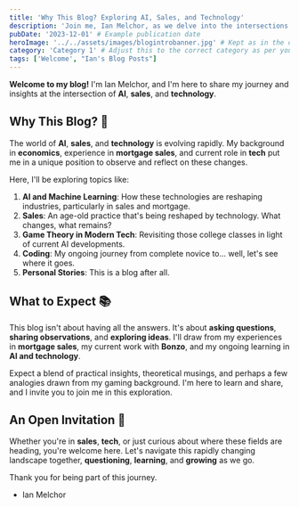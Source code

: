 ```yaml
---
title: 'Why This Blog? Exploring AI, Sales, and Technology'
description: 'Join me, Ian Melchor, as we delve into the intersections of AI, sales, technology, and more.'
pubDate: '2023-12-01' # Example publication date
heroImage: '../../assets/images/blogintrobanner.jpg' # Kept as in the original template
category: 'Category 1' # Adjust this to the correct category as per your schema
tags: ['Welcome', "Ian's Blog Posts"]
---
```


**Welcome to my blog!** I'm Ian Melchor, and I'm here to share my journey and insights at the intersection of **AI**, **sales**, and **technology**.


## Why This Blog? 🤔

The world of **AI**, **sales**, and **technology** is evolving rapidly. My background in **economics**, experience in **mortgage sales**, and current role in **tech** put me in a unique position to observe and reflect on these changes.

Here, I'll be exploring topics like:

1. **AI and Machine Learning**: How these technologies are reshaping industries, particularly in sales and mortgage.
2. **Sales**: An age-old practice that's being reshaped by technology. What changes, what remains?
3. **Game Theory in Modern Tech**: Revisiting those college classes in light of current AI developments.
4. **Coding**: My ongoing journey from complete novice to... well, let's see where it goes.
5. **Personal Stories**: This is a blog after all.

## What to Expect 📚

This blog isn't about having all the answers. It's about **asking questions**, **sharing observations**, and **exploring ideas**. I'll draw from my experiences in **mortgage sales**, my current work with **Bonzo**, and my ongoing learning in **AI and technology**.

Expect a blend of practical insights, theoretical musings, and perhaps a few analogies drawn from my gaming background. I'm here to learn and share, and I invite you to join me in this exploration.

## An Open Invitation 🚀

Whether you're in **sales**, **tech**, or just curious about where these fields are heading, you're welcome here. Let's navigate this rapidly changing landscape together, **questioning**, **learning**, and **growing** as we go.

Thank you for being part of this journey.

- Ian Melchor
